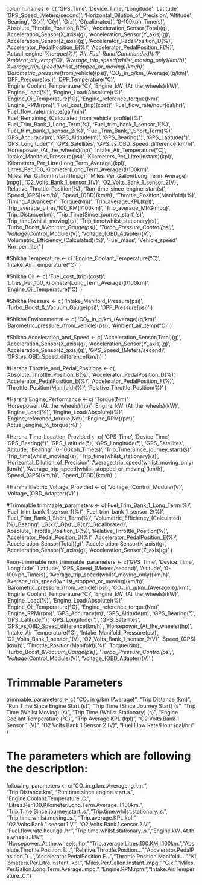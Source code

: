 
column_names <- c(
  'GPS_Time', 'Device_Time', 'Longitude', 'Latitude',
  'GPS_Speed_(Meters/second)', 'Horizontal_Dilution_of_Precision',
  'Altitude', 'Bearing', 'G(x)', 'G(y)', 'G(z)', 'G(calibrated)',
  '0-100kph_Time(s)', 'Absolute_Throttle_Position_B(%)',
  'Acceleration_Sensor(Total)(g)', 'Acceleration_Sensor(X_axis)(g)',
  'Acceleration_Sensor(Y_axis)(g)', 'Acceleration_Sensor(Z_axis)(g)',
  'Accelerator_PedalPosition_D(%)', 'Accelerator_PedalPosition_E(%)',
  'Accelerator_PedalPosition_F(%)', 'Actual_engine_%_torque(%)',
  'Air_Fuel_Ratio(Commanded)(:1)', 'Ambient_air_temp(°C)',
  'Average_trip_speed(whilst_moving_only)(km/h)',
  'Average_trip_speed(whilst_stopped_or_moving)(km/h)',
  'Barometric_pressure_(from_vehicle)(psi)',
  'CO₂_in_g/km_(Average)(g/km)', 'DPF_Pressure(psi)',
  'DPF_Temperature(°C)', 'Engine_Coolant_Temperature(°C)',
  'Engine_kW_(At_the_wheels)(kW)', 'Engine_Load(%)',
  'Engine_Load(Absolute)(%)', 'Engine_Oil_Temperature(°C)',
  'Engine_reference_torque(Nm)', 'Engine_RPM(rpm)',
  'Fuel_cost_(trip)(cost)', 'Fuel_flow_rate/hour(gal/hr)',
  'Fuel_flow_rate/minute(gal/min)',
  'Fuel_Remaining_(Calculated_from_vehicle_profile)(%)',
  'Fuel_Trim_Bank_1_Long_Term(%)', 'Fuel_trim_bank_1_sensor_1(%)',
  'Fuel_trim_bank_1_sensor_2(%)', 'Fuel_Trim_Bank_1_Short_Term(%)',
  'GPS_Accuracy(m)', 'GPS_Altitude(m)', 'GPS_Bearing(°)',
  'GPS_Latitude(°)', 'GPS_Longitude(°)', 'GPS_Satellites',
  'GPS_vs_OBD_Speed_difference(km/h)', 'Horsepower_(At_the_wheels)(hp)',
  'Intake_Air_Temperature(°C)', 'Intake_Manifold_Pressure(psi)',
  'Kilometers_Per_Litre(Instant)(kpl)',
  'Kilometers_Per_Litre(Long_Term_Average)(kpl)',
  'Litres_Per_100_Kilometer(Long_Term_Average)(l/100km)',
  'Miles_Per_Gallon(Instant)(mpg)',
  'Miles_Per_Gallon(Long_Term_Average)(mpg)',
  'O2_Volts_Bank_1_sensor_1(V)', 'O2_Volts_Bank_1_sensor_2(V)',
  'Relative_Throttle_Position(%)', 'Run_time_since_engine_start(s)',
  'Speed_(GPS)(km/h)', 'Speed_(OBD)(km/h)',
  'Throttle_Position(Manifold)(%)', 'Timing_Advance(°)', 'Torque(Nm)',
  'Trip_average_KPL(kpl)', 'Trip_average_Litres/100_KM(l/100km)',
  'Trip_average_MPG(mpg)', 'Trip_Distance(km)',
  'Trip_Time(Since_journey_start)(s)', 'Trip_time(whilst_moving)(s)',
  'Trip_time(whilst_stationary)(s)', 'Turbo_Boost_&_Vacuum_Gauge(psi)',
  'Turbo_Pressure_Control(psi)', 'Voltage_(Control_Module)(V)',
  'Voltage_(OBD_Adapter)(V)', 'Volumetric_Efficiency_(Calculated)(%)',
  'Fuel_mass', 'Vehicle_speed', 'Km_per_liter'
)


#Shikha
Temperature <- c(
  'Engine_Coolant_Temperature(°C)',
  'Intake_Air_Temperature(°C)'
)

#Shikha
Oil <- c(
  'Fuel_cost_(trip)(cost)',
  'Litres_Per_100_Kilometer(Long_Term_Average)(l/100km)',
  'Engine_Oil_Temperature(°C)'
)

#Shikha
Pressure <- c(
  'Intake_Manifold_Pressure(psi)',
  'Turbo_Boost_&_Vacuum_Gauge(psi)',
  'DPF_Pressure(psi)'
)

#Shikha
Environmental <- c(
  'CO₂_in_g/km_(Average)(g/km)',
  'Barometric_pressure_(from_vehicle)(psi)',
  'Ambient_air_temp(°C)'
)

#Shikha
Acceleration_and_Speed <- c(
  'Acceleration_Sensor(Total)(g)',
  'Acceleration_Sensor(X_axis)(g)',
  'Acceleration_Sensor(Y_axis)(g)',
  'Acceleration_Sensor(Z_axis)(g)',
  'GPS_Speed_(Meters/second)',
  'GPS_vs_OBD_Speed_difference(km/h)'
)

#Harsha
Throttle_and_Pedal_Positions <- c(
  'Absolute_Throttle_Position_B(%)',
  'Accelerator_PedalPosition_D(%)',
  'Accelerator_PedalPosition_E(%)',
  'Accelerator_PedalPosition_F(%)',
  'Throttle_Position(Manifold)(%)',
  'Relative_Throttle_Position(%)'
)

#Harsha
Engine_Performance <- c(
  'Torque(Nm)',
  'Horsepower_(At_the_wheels)(hp)',
  'Engine_kW_(At_the_wheels)(kW)',
  'Engine_Load(%)',
  'Engine_Load(Absolute)(%)',
  'Engine_reference_torque(Nm)',
  'Engine_RPM(rpm)',
  'Actual_engine_%_torque(%)'
)

#Harsha
Time_Location_Provided <- c(
  'GPS_Time',
  'Device_Time',
  'GPS_Bearing(°)',
  'GPS_Latitude(°)',
  'GPS_Longitude(°)',
  'GPS_Satellites',
  'Altitude',
  'Bearing',
  '0-100kph_Time(s)',
  'Trip_Time(Since_journey_start)(s)',
  'Trip_time(whilst_moving)(s)',
  'Trip_time(whilst_stationary)(s)',
  'Horizontal_Dilution_of_Precision',
  'Average_trip_speed(whilst_moving_only)(km/h)',
  'Average_trip_speed(whilst_stopped_or_moving)(km/h)',
  'Speed_(GPS)(km/h)',
  'Speed_(OBD)(km/h)'
)

#Harsha
Electric_Voltage_Provided <- c(
  'Voltage_(Control_Module)(V)',
  'Voltage_(OBD_Adapter)(V)'
)


#Trimmable
trimmable_parameters <- c('Fuel_Trim_Bank_1_Long_Term(%)',
  'Fuel_trim_bank_1_sensor_1(%)',
  'Fuel_trim_bank_1_sensor_2(%)',
  'Fuel_Trim_Bank_1_Short_Term(%)',
  'Volumetric_Efficiency_(Calculated)(%)_Bearing',
  '_G(x)',
  '_G(y)',
  '_G(z)',
  '_G(calibrated)',
  'Absolute_Throttle_Position_B(%)',
  'Relative_Throttle_Position(%)',
  'Accelerator_Pedal_Position_D(%)',
  'Accelerator_PedalPosition_E(%)',
  'Acceleration_Sensor(Total)(g)',
  'Acceleration_Sensor(X_axis)(g)',
  'Acceleration_Sensor(Y_axis)(g)',
  'Acceleration_Sensor(Z_axis)(g)'
  )

#non-trimmable
non_trimmable_parameters <- c('GPS_Time',
                              'Device_Time',
                              'Longitude',
                              'Latitude',
                              'GPS_Speed_(Meters/second)',
                              'Altitude',
                              '0-100kph_Time(s)',
                              'Average_trip_speed(whilst_moving_only)(km/h)',
                              'Average_trip_speed(whilst_stopped_or_moving)(km/h)',
                              'Barometric_pressure_(from_vehicle)(psi)',
                              'CO₂_in_g/km_(Average)(g/km)',
                              'Engine_Coolant_Temperature(°C)',
                              'Engine_kW_(At_the_wheels)(kW)',
                              'Engine_Load(%)',
                              'Engine_Load(Absolute)(%)',
                              'Engine_Oil_Temperature(°C)',
                              'Engine_reference_torque(Nm)',
                              'Engine_RPM(rpm)',
                              'GPS_Accuracy(m)',
                              'GPS_Altitude(m)',
                              'GPS_Bearing(°)',
                              'GPS_Latitude(°)',
                              'GPS_Longitude(°)',
                              'GPS_Satellites',
                              'GPS_vs_OBD_Speed_difference(km/h)',
                              'Horsepower_(At_the_wheels)(hp)',
                              'Intake_Air_Temperature(°C)',
                              'Intake_Manifold_Pressure(psi)',
                              'O2_Volts_Bank_1_sensor_1(V)',
                              'O2_Volts_Bank_1_sensor_2(V)',
                              'Speed_(GPS)(km/h)',
                              'Throttle_Position(Manifold)(%)',
                              'Torque(Nm)',
                              'Turbo_Boost_&_Vacuum_Gauge(psi)',
                              'Turbo_Pressure_Control(psi)',
                              'Voltage_(Control_Module)(V)',
                              'Voltage_(OBD_Adapter)(V)'
                              )

# Trimmable Parameters
trimmable_parameters <- c(
  "CO₂ in g/km (Average)",
  "Trip Distance (km)",
  "Run Time Since Engine Start (s)",
  "Trip Time (Since Journey Start) (s",
  "Trip Time (Whilst Moving) (s)",
  "Trip Time (Whilst Stationary) (s)",
  "Engine Coolant Temperature (°C)",
  "Trip Average KPL (kpl)",
  "O2 Volts Bank 1 Sensor 1 (V)",
  "O2 Volts Bank 1 Sensor 2 (V)",
  "Fuel Flow Rate/Hour (gal/hr)"
)

# The parameters which are following the description:

following_parameters <- c("CO..in.g.km..Average..g.km.", "Trip.Distance.km",
                 "Run.time.since.engine.start.s.", "Engine.Coolant.Temperature..C.",
                 "Litres.Per.100.Kilometer.Long.Term.Average..l.100km.", "Trip.Time.Since.journey.start..s.","Trip.time.whilst.stationary..s.",
                 "Trip.time.whilst.moving..s.", "Trip.average.KPL.kpl.",
                 "O2.Volts.Bank.1.sensor.1.V.", "O2.Volts.Bank.1.sensor.2.V.", "Fuel.flow.rate.hour.gal.hr.","Trip.time.whilst.stationary..s.","Engine.kW..At.the.wheels..kW.", "Horsepower..At.the.wheels..hp.","Trip.average.Litres.100.KM.l.100km.","Absolute.Throttle.Position.B...","Relative.Throttle.Position...","Accelerator.PedalPosition.D...","Accelerator.PedalPosition.E...","Throttle.Position.Manifold....","Kilometers.Per.Litre.Instant..kpl.","Miles.Per.Gallon.Instant..mpg.","G.x.","Miles.Per.Gallon.Long.Term.Average..mpg.","Engine.RPM.rpm.","Intake.Air.Temperature..C.")
                 
      



    